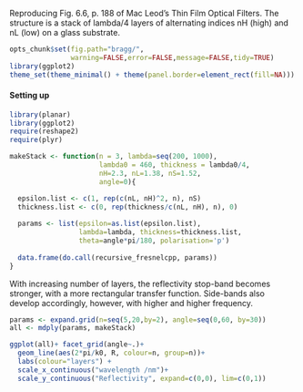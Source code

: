 Reproducing Fig. 6.6, p. 188 of Mac Leod's Thin Film Optical Filters.
The structure is a stack of lambda/4 layers of alternating indices nH (high) and nL (low) on a glass substrate. 

```r
opts_chunk$set(fig.path="bragg/",
               warning=FALSE,error=FALSE,message=FALSE,tidy=TRUE)
library(ggplot2)
theme_set(theme_minimal() + theme(panel.border=element_rect(fill=NA)))
```

#### Setting up

```r
library(planar)
library(ggplot2)
require(reshape2)
require(plyr)

makeStack <- function(n = 3, lambda=seq(200, 1000),
                      lambda0 = 460, thickness = lambda0/4, 
                      nH=2.3, nL=1.38, nS=1.52,
                      angle=0){

  epsilon.list <- c(1, rep(c(nL, nH)^2, n), nS)
  thickness.list <- c(0, rep(thickness/c(nL, nH), n), 0)
  
  params <- list(epsilon=as.list(epsilon.list),
                 lambda=lambda, thickness=thickness.list,
                 theta=angle*pi/180, polarisation='p')
  
  data.frame(do.call(recursive_fresnelcpp, params))
}
```
With increasing number of layers, the reflectivity stop-band becomes stronger, with a more rectangular transfer function. Side-bands also develop accordingly, however, with higher and higher frequency.

```r

params <- expand.grid(n=seq(5,20,by=2), angle=seq(0,60, by=30))
all <- mdply(params, makeStack)

ggplot(all)+ facet_grid(angle~.)+
  geom_line(aes(2*pi/k0, R, colour=n, group=n))+
  labs(colour="layers") +
  scale_x_continuous("wavelength /nm")+
  scale_y_continuous("Reflectivity", expand=c(0,0), lim=c(0,1))

```
